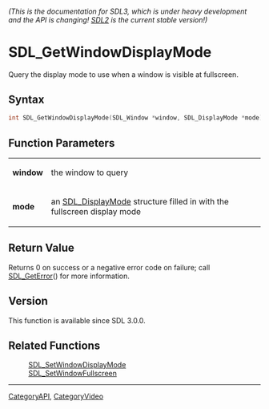 ====== (This is the documentation for SDL3, which is under heavy development and the API is changing! [https://wiki.libsdl.org/SDL2/ SDL2] is the current stable version!) ======
= SDL_GetWindowDisplayMode =

Query the display mode to use when a window is visible at fullscreen.

== Syntax ==

<syntaxhighlight lang='c'>
int SDL_GetWindowDisplayMode(SDL_Window *window, SDL_DisplayMode *mode);
</syntaxhighlight>

== Function Parameters ==

{|
|'''window'''
|the window to query
|-
|'''mode'''
|an [[SDL_DisplayMode]] structure filled in with the fullscreen display mode
|}

== Return Value ==

Returns 0 on success or a negative error code on failure; call
[[SDL_GetError]]() for more information.

== Version ==

This function is available since SDL 3.0.0.

== Related Functions ==

:[[SDL_SetWindowDisplayMode]]
:[[SDL_SetWindowFullscreen]]

----
[[CategoryAPI]], [[CategoryVideo]]


